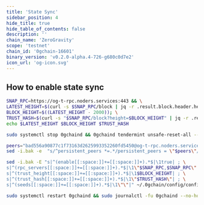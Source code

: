 ```yaml
---
title: 'State Sync'
sidebar_position: 4
hide_title: true
hide_table_of_contents: false
description: ''
chain_name: 'ZeroGravity'
scope: 'testnet'
chain_id: '0gchain-16601'
binary_version: 'v0.2.0-alpha.4-726-g680c0d7e2'
icon_url: 'og-icon.svg'
---
```



<PageTitle
  iconUrl="img/og-icon.svg"
  title="ZeroGravity State Sync"
  chainId="0gchain-16601"
  version="v0.2.0-alpha.4-726-g680c0d7e2"
/>

## How to enable state sync

```bash
SNAP_RPC=https://og-t-rpc.noders.services:443 && \
LATEST_HEIGHT=$(curl -s $SNAP_RPC/block | jq -r .result.block.header.height); \
BLOCK_HEIGHT=$((LATEST_HEIGHT - 2000)); \
TRUST_HASH=$(curl -s "$SNAP_RPC/block?height=$BLOCK_HEIGHT" | jq -r .result.block_id.hash) && \
echo $LATEST_HEIGHT $BLOCK_HEIGHT $TRUST_HASH
```

```bash
sudo systemctl stop 0gchaind && 0gchaind tendermint unsafe-reset-all --home ~/.0gchain --keep-addr-book
```

```bash
peers="bad556a90877c1f73163d2625993352260fd5450@og-t-rpc.noders.services:23856"
sed -i.bak -e  "s/^persistent_peers *=.*/persistent_peers = \"$peers\"/" ~/.0gchain/config/config.toml
```

```bash
sed -i.bak -E "s|^(enable[[:space:]]+=[[:space:]]+).*$|\1true| ; \
s|^(rpc_servers[[:space:]]+=[[:space:]]+).*$|\1\"$SNAP_RPC,$SNAP_RPC\"| ; \
s|^(trust_height[[:space:]]+=[[:space:]]+).*$|\1$BLOCK_HEIGHT| ; \
s|^(trust_hash[[:space:]]+=[[:space:]]+).*$|\1\"$TRUST_HASH\"| ; \
s|^(seeds[[:space:]]+=[[:space:]]+).*$|\1\"\"|" ~/.0gchain/config/config.toml
```

```bash
sudo systemctl restart 0gchaind && sudo journalctl -fu 0gchaind --no-hostname -o cat
```
